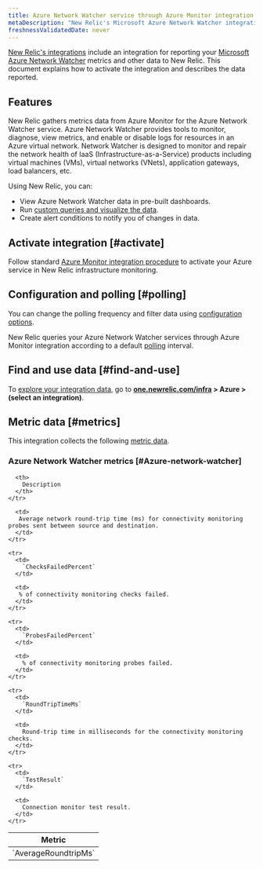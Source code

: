 ```yaml
---
title: Azure Network Watcher service through Azure Monitor integration
metaDescription: "New Relic's Microsoft Azure Network Watcher integration: what data it reports and how to enable it."
freshnessValidatedDate: never
---
```


[New Relic's integrations](/docs/infrastructure/integrations-getting-started/getting-started/introduction-infrastructure-integrations) include an integration for reporting your [Microsoft Azure Network Watcher](https://azure.microsoft.com/en-us/products/network-watcher/) metrics and other data to New Relic. This document explains how to activate the integration and describes the data reported.

## Features

New Relic gathers metrics data from Azure Monitor for the Azure Network Watcher service. Azure Network Watcher provides tools to monitor, diagnose, view metrics, and enable or disable logs for resources in an Azure virtual network. Network Watcher is designed to monitor and repair the network health of IaaS (Infrastructure-as-a-Service) products including virtual machines (VMs), virtual networks (VNets), application gateways, load balancers, etc.

Using New Relic, you can:

* View Azure Network Watcher data in pre-built dashboards.
* Run [custom queries and visualize the data](/docs/infrastructure/integrations-getting-started/getting-started/use-integration-data-new-relic-insights).
* Create alert conditions to notify you of changes in data.

## Activate integration [#activate]

Follow standard [Azure Monitor integration procedure](/docs/infrastructure/microsoft-azure-integrations/azure-integrations-list/azure-monitor) to activate your Azure service in New Relic infrastructure monitoring.

## Configuration and polling [#polling]

You can change the polling frequency and filter data using [configuration options](/docs/infrastructure/microsoft-azure-integrations/azure-integrations-list/azure-monitor/#settings).

New Relic queries your Azure Network Watcher services through Azure Monitor integration according to a default [polling](/docs/infrastructure/microsoft-azure-integrations/azure-integrations-list/azure-monitor/#settings) interval.

## Find and use data [#find-and-use]

To [explore your integration data](/docs/infrastructure/integrations/find-use-infrastructure-integration-data), go to <DNT>**[one.newrelic.com/infra](https://one.newrelic.com/infra) > Azure > (select an integration)**</DNT>.

## Metric data [#metrics]

This integration collects the following [metric data](/docs/infrastructure/integrations-getting-started/getting-started/understand-integration-data-data-types#metric).

### Azure Network Watcher metrics [#Azure-network-watcher]

<table>
  <thead>
    <tr>
      <th style={{ width: "300px" }}>
        Metric
      </th>

      <th>
        Description
      </th>
    </tr>
  </thead>

  <tbody>
    <tr>
      <td>
        `AverageRoundtripMs`
      </td>

      <td>
       Average network round-trip time (ms) for connectivity monitoring probes sent between source and destination.
      </td>
    </tr>

    <tr>
      <td>
        `ChecksFailedPercent`
      </td>

      <td>
       % of connectivity monitoring checks failed.
      </td>
    </tr>

    <tr>
      <td>
        `ProbesFailedPercent`
      </td>

      <td>
        % of connectivity monitoring probes failed.
      </td>
    </tr>

    <tr>
      <td>
        `RoundTripTimeMs`
      </td>

      <td>
        Round-trip time in milliseconds for the connectivity monitoring checks.
      </td>
    </tr>

    <tr>
      <td>
        `TestResult`
      </td>

      <td>
        Connection monitor test result.
      </td>
    </tr>
  </tbody>
</table>
